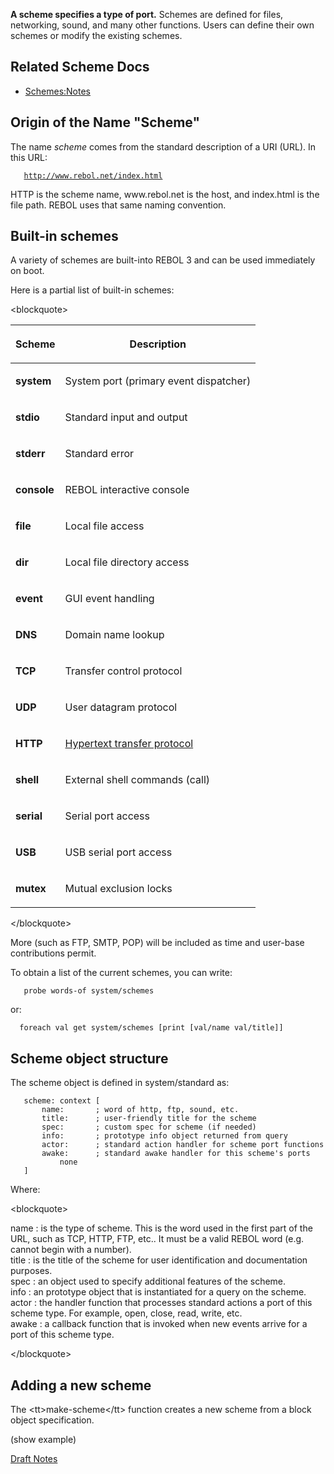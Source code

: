 '''A scheme specifies a type of port.''' Schemes are defined for files, networking, sound, and many other functions. Users can define their own schemes or modify the existing schemes.

==Related Scheme Docs==

*[[Schemes:Notes]]

==Origin of the Name &quot;Scheme&quot;==

The name ''scheme'' comes from the standard description of a URI (URL). In this URL:

    http://www.rebol.net/index.html

HTTP is the scheme name, www.rebol.net is the host, and index.html is the file path. REBOL uses that same naming convention.

== Built-in schemes ==

A variety of schemes are built-into REBOL 3 and can be used immediately on boot.

Here is a partial list of built-in schemes:

&lt;blockquote&gt;
{| border=1 cellspacing=0 cellpadding=4
!style=&quot;background-color:silver&quot;|Scheme
!style=&quot;background-color:silver&quot;|Description
|-
| '''system''' || System port (primary event dispatcher)
|-
| '''stdio''' || Standard input and output
|-
| '''stderr''' || Standard error
|-
| '''console''' || REBOL interactive console
|-
| '''file''' || Local file access
|-
| '''dir''' || Local file directory access
|-
| '''event''' || GUI event handling
|-
| '''DNS''' || Domain name lookup
|-
| '''TCP''' || Transfer control protocol
|-
| '''UDP''' || User datagram protocol
|-
| '''HTTP''' || [[Scheme: HTTP|Hypertext transfer protocol]]
|-
| '''shell''' || External shell commands (call)
|-
| '''serial''' || Serial port access
|-
| '''USB''' || USB serial port access
|-
| '''mutex''' || Mutual exclusion locks
|}
&lt;/blockquote&gt;

More (such as FTP, SMTP, POP) will be included as time and user-base contributions permit.

To obtain a list of the current schemes, you can write:

    probe words-of system/schemes

or:

   foreach val get system/schemes [print [val/name val/title]]

== Scheme object structure ==

The scheme object is defined in system/standard as:

    scheme: context [
        name:       ; word of http, ftp, sound, etc.
        title:      ; user-friendly title for the scheme
        spec:       ; custom spec for scheme (if needed)
        info:       ; prototype info object returned from query
        actor:      ; standard action handler for scheme port functions
        awake:      ; standard awake handler for this scheme's ports
            none
    ]

Where:

&lt;blockquote&gt;
; name : is the type of scheme. This is the word used in the first part of the URL, such as TCP, HTTP, FTP, etc.. It must be a valid REBOL word (e.g. cannot begin with a number).
; title : is the title of the scheme for user identification and documentation purposes.
; spec : an object used to specify additional features of the scheme.
; info : an prototype object that is instantiated for a query on the scheme.
; actor : the handler function that processes standard actions a port of this scheme type. For example, open, close, read, write, etc.
; awake : a callback function that is invoked when new events arrive for a port of this scheme type.
&lt;/blockquote&gt;


== Adding a new scheme ==

The &lt;tt&gt;make-scheme&lt;/tt&gt; function creates a new scheme from a block object specification.

(show example)


[[Notes|Draft Notes]]